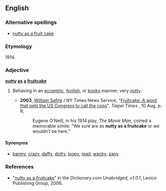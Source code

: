 ==English==

===Alternative spellings===
* [[nutty as a fruit cake]]

=== Etymology ===
1914.

===Adjective===
'''[[nutty]] [[as]] [[a]] [[fruitcake]]'''

# {{simile|colloquial}} Behaving in an [[eccentric]], [[foolish]], or [[kooky]] manner; very [[nutty]].
#* '''2003''', [[w:William_Safire|William Safire]] / NY Times News Service, "[http://www.taipeitimes.com/News/editorials/archives/2003/08/10/2003063077 Fruitcake: A word that gets the US Congress to call the cops]", ''Taipei Times'' , 10 Aug, p. 9,
#*: Eugene O'Neill, in his 1914 play, ''The Movie Man'', coined a memorable simile: "We sure are as '''nutty as a fruitcake''' or we wouldn't be here."

====Synonyms====
* [[barmy]], [[crazy]], [[daffy]], [[dotty]], [[loopy]], [[mad]], [[wacky]], [[zany]]

===References===
* "[http://dictionary.reference.com/search?r=2&q=nutty+as+a+fruitcake nutty as a fruitcake]" in the ''Dictionary.com Unabridged, v1.0.1'', Lexico Publishing Group, 2006.